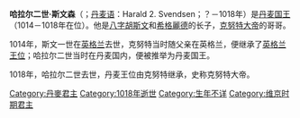 {{unreferenced|time=2014-01-07T04:11:37+00:00}}
{{Infobox royalty|Monarch
| name           = 哈拉尔二世·斯文森
| title          = [[丹麦君主列表|丹麦国王]]
| image          = Harald 2 ukendt kunstner 1685.jpg
| caption        = 17世纪想象描绘的哈拉尔二世画像；他的真实容貌是未知的。
| reign          = 1014年–1018年
| coronation     =
| predecessor    = [[斯万|斯文一世]]
| successor      = [[克努特大帝|克努特二世]]
| spouse         =
| issue          =
| house    =[[丹麦王朝|高姆王朝]]
| royal anthem   =
| father         = [[八字胡斯文|斯文一世]]
| mother         = [[高傲者西格里德|文登的西格里德]]
| birth_date  = 
| birth_place = 
| death_date  = 1018年
| death_place = 
| place of burial= 
|}}

'''哈拉尔二世·斯文森'''（{{lang-no|Harald II Sveinsson}}；[[丹麦语|丹麦语]]：Harald 2. Svendsen；？－1018年）是[[丹麦国王|丹麦国王]]（1014－1018年在位）。他是[[八字胡斯文|八字胡斯文]]和[[希格麗德|希格麗德]]的长子，[[克努特大帝|克努特大帝]]的哥哥。

1014年，斯文一世在[[英格兰|英格兰]]去世，克努特当时随父亲在英格兰，便继承了[[英格蘭君主列表|英格兰王位]]；哈拉尔二世当时在丹麦国内，便被推举为丹麦国王。

1018年，哈拉尔二世去世，丹麦王位由克努特继承，史称克努特大帝。

{{s-start}}
{{s-hou|[[丹麦王朝|高姆王朝]]|||||name=哈拉尔·斯文森}}
{{s-reg}}
{{s-bef|before=[[斯温|八字胡斯文]]}}
{{s-ttl|title=[[丹麥君主列表|丹麥国王]]|years=1014年–1018年}}
{{s-aft|after=[[克努特大帝|克努特二世]]}}
{{end}}

{{丹麥人物小作品}}

{{丹麥君主}}
[[Category:丹麥君主|Category:丹麥君主]]
[[Category:1018年逝世|Category:1018年逝世]]
[[Category:生年不详|Category:生年不详]]
[[Category:维京时期君主|Category:维京时期君主]]